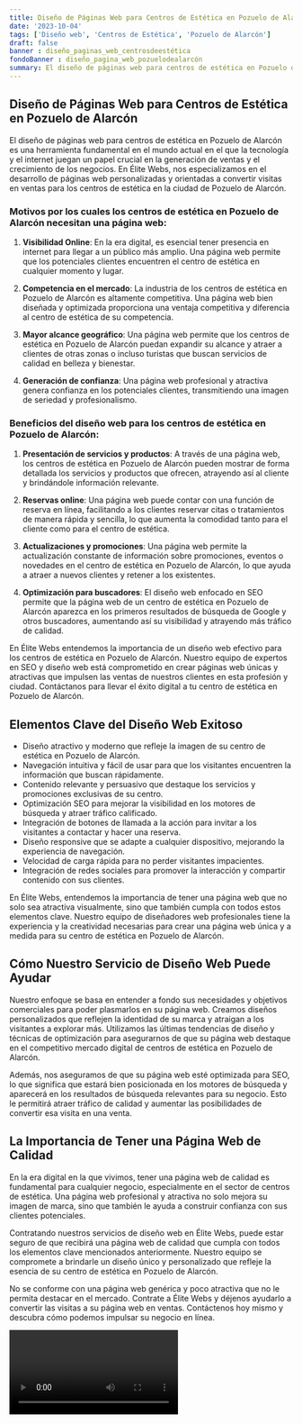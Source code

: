 ```yaml
---
title: Diseño de Páginas Web para Centros de Estética en Pozuelo de Alarcón
date: '2023-10-04'
tags: ['Diseño web', 'Centros de Estética', 'Pozuelo de Alarcón']
draft: false
banner : diseño_paginas_web_centrosdeestética
fondoBanner : diseño_pagina_web_pozuelodealarcón
summary: El diseño de páginas web para centros de estética en Pozuelo de Alarcón es una herramienta fundamental en el mundo actual en el que la tecnología y el internet juegan un papel crucial en la generación de ventas y el crecimiento de los negocios. En Élite Webs, nos especializamos en el desarrollo de páginas web personalizadas y orientadas a convertir visitas en ventas para los centros de estética en la ciudad de Pozuelo de Alarcón.
---
```


## Diseño de Páginas Web para Centros de Estética en Pozuelo de Alarcón

El diseño de páginas web para centros de estética en Pozuelo de Alarcón es una herramienta fundamental en el mundo actual en el que la tecnología y el internet juegan un papel crucial en la generación de ventas y el crecimiento de los negocios. En Élite Webs, nos especializamos en el desarrollo de páginas web personalizadas y orientadas a convertir visitas en ventas para los centros de estética en la ciudad de Pozuelo de Alarcón.

### Motivos por los cuales los centros de estética en Pozuelo de Alarcón necesitan una página web:

1. **Visibilidad Online**: En la era digital, es esencial tener presencia en internet para llegar a un público más amplio. Una página web permite que los potenciales clientes encuentren el centro de estética en cualquier momento y lugar.

2. **Competencia en el mercado**: La industria de los centros de estética en Pozuelo de Alarcón es altamente competitiva. Una página web bien diseñada y optimizada proporciona una ventaja competitiva y diferencia al centro de estética de su competencia.

3. **Mayor alcance geográfico**: Una página web permite que los centros de estética en Pozuelo de Alarcón puedan expandir su alcance y atraer a clientes de otras zonas o incluso turistas que buscan servicios de calidad en belleza y bienestar.

4. **Generación de confianza**: Una página web profesional y atractiva genera confianza en los potenciales clientes, transmitiendo una imagen de seriedad y profesionalismo.

### Beneficios del diseño web para los centros de estética en Pozuelo de Alarcón:

1. **Presentación de servicios y productos**: A través de una página web, los centros de estética en Pozuelo de Alarcón pueden mostrar de forma detallada los servicios y productos que ofrecen, atrayendo así al cliente y brindándole información relevante.

2. **Reservas online**: Una página web puede contar con una función de reserva en línea, facilitando a los clientes reservar citas o tratamientos de manera rápida y sencilla, lo que aumenta la comodidad tanto para el cliente como para el centro de estética.

3. **Actualizaciones y promociones**: Una página web permite la actualización constante de información sobre promociones, eventos o novedades en el centro de estética en Pozuelo de Alarcón, lo que ayuda a atraer a nuevos clientes y retener a los existentes.

4. **Optimización para buscadores**: El diseño web enfocado en SEO permite que la página web de un centro de estética en Pozuelo de Alarcón aparezca en los primeros resultados de búsqueda de Google y otros buscadores, aumentando así su visibilidad y atrayendo más tráfico de calidad.

En Élite Webs entendemos la importancia de un diseño web efectivo para los centros de estética en Pozuelo de Alarcón. Nuestro equipo de expertos en SEO y diseño web está comprometido en crear páginas web únicas y atractivas que impulsen las ventas de nuestros clientes en esta profesión y ciudad. Contáctanos para llevar el éxito digital a tu centro de estética en Pozuelo de Alarcón.

<GifSeo />

<Cta />

## Elementos Clave del Diseño Web Exitoso

- Diseño atractivo y moderno que refleje la imagen de su centro de estética en Pozuelo de Alarcón.
- Navegación intuitiva y fácil de usar para que los visitantes encuentren la información que buscan rápidamente.
- Contenido relevante y persuasivo que destaque los servicios y promociones exclusivas de su centro.
- Optimización SEO para mejorar la visibilidad en los motores de búsqueda y atraer tráfico calificado.
- Integración de botones de llamada a la acción para invitar a los visitantes a contactar y hacer una reserva.
- Diseño responsive que se adapte a cualquier dispositivo, mejorando la experiencia de navegación.
- Velocidad de carga rápida para no perder visitantes impacientes.
- Integración de redes sociales para promover la interacción y compartir contenido con sus clientes.

En Élite Webs, entendemos la importancia de tener una página web que no solo sea atractiva visualmente, sino que también cumpla con todos estos elementos clave. Nuestro equipo de diseñadores web profesionales tiene la experiencia y la creatividad necesarias para crear una página web única y a medida para su centro de estética en Pozuelo de Alarcón.

## Cómo Nuestro Servicio de Diseño Web Puede Ayudar

Nuestro enfoque se basa en entender a fondo sus necesidades y objetivos comerciales para poder plasmarlos en su página web. Creamos diseños personalizados que reflejen la identidad de su marca y atraigan a los visitantes a explorar más. Utilizamos las últimas tendencias de diseño y técnicas de optimización para asegurarnos de que su página web destaque en el competitivo mercado digital de centros de estética en Pozuelo de Alarcón.

Además, nos aseguramos de que su página web esté optimizada para SEO, lo que significa que estará bien posicionada en los motores de búsqueda y aparecerá en los resultados de búsqueda relevantes para su negocio. Esto le permitirá atraer tráfico de calidad y aumentar las posibilidades de convertir esa visita en una venta.

## La Importancia de Tener una Página Web de Calidad

En la era digital en la que vivimos, tener una página web de calidad es fundamental para cualquier negocio, especialmente en el sector de centros de estética. Una página web profesional y atractiva no solo mejora su imagen de marca, sino que también le ayuda a construir confianza con sus clientes potenciales.

Contratando nuestros servicios de diseño web en Élite Webs, puede estar seguro de que recibirá una página web de calidad que cumpla con todos los elementos clave mencionados anteriormente. Nuestro equipo se compromete a brindarle un diseño único y personalizado que refleje la esencia de su centro de estética en Pozuelo de Alarcón.

No se conforme con una página web genérica y poco atractiva que no le permita destacar en el mercado. Contrate a Élite Webs y déjenos ayudarlo a convertir las visitas a su página web en ventas. Contáctenos hoy mismo y descubra cómo podemos impulsar su negocio en línea.

<Video />

<CtaBot job='Centros de Estética' city='Pozuelo de Alarcón'/>

<Gmaps query='Pozuelo de Alarcón+españa+maps' />